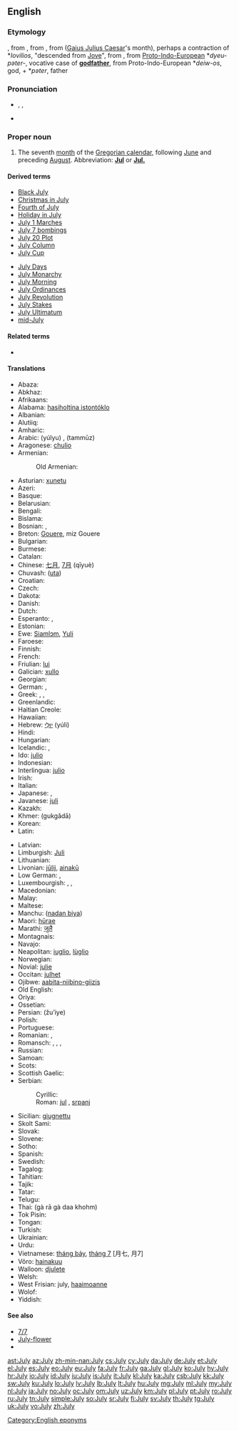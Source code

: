 {{also|july}}
==English==

===Etymology===
{{etyl|enm}} {{term|lang=enm|iulius}}, from {{etyl|xno}} {{term|lang=xno|julie}}, from {{etyl|fro}} {{term|lang=fro|jule}}, from {{etyl|la}} {{term|iulius|iūlius|lang=la}} ([[Gaius Julius Caesar]]'s month), perhaps a contraction of *''Iovilios'', "descended from [[Jove]]", from {{etyl|la}} {{term|lang=la|Iuppiter}}, from [[Proto-Indo-European]] *''dyeu-pəter-'', vocative case of '''[[godfather]]''', from Proto-Indo-European *''deiw-os'', god, + *''pəter'', father

===Pronunciation===
* {{enPR|jo͝o-līʹ}}, {{IPA|/dʒʊˈlaɪ/}}, {{SAMPA|/dZU"laI/}}
* {{audio|en-us-July.ogg|Audio (US)}}
*: {{rhymes|aɪ}}

===Proper noun===
{{en-proper noun|Julys}}

# The seventh [[month]] of the [[Gregorian calendar]], following [[June]] and preceding [[August]]. Abbreviation: '''[[Jul]]''' or '''[[Jul.]]'''

====Derived terms====
{{der-top}}
* [[Black July]]
* [[Christmas in July]]
* [[Fourth of July]]
* [[Holiday in July]]
* [[w:July 1 marches|July 1 Marches]]
* [[w:July 7 bombings|July 7 bombings]]
* [[July 20 Plot]]
* [[w:July Column|July Column]]
* [[July Cup]]
{{der-mid}}
* [[July Days]]
* [[July Monarchy]]
* [[July Morning]]
* [[July Ordinances]]
* [[July Revolution]]
* [[July Stakes]]
* [[July Ultimatum]]
* [[mid-July]]
{{der-bottom}}

====Related terms====
* {{l|en|Julius}}

====Translations====
{{trans-top|seventh month of the Gregorian calendar}}
* Abaza: {{tø|abq|пхынчыльа}}
* Abkhaz: {{Cyrl|[[ҧхынгәы]]}} {{IPAchar|(ṗĥəngwə)}}
* Afrikaans: {{t+|af|Julie|xs=Afrikaans}}
* Alabama: [[hasiholtina istontóklo]]
* Albanian: {{t|sq|korrik|xs=Albanian}}
* Alutiiq: {{tø|ems|Amartut Iraluat}}
* Amharic: {{t|am|ጁላይ|tr=julay|sc=Ethi|xs=Amharic}}
* Arabic: {{Arab|[[يوليو|يُولْيُو]]}} (yúlyu) {{m}}, {{Arab|[[تموز|تَمّوزٌ]]}} (tammūz) {{m}}
* Aragonese: [[chulio]] {{m}}
* Armenian: {{t+|hy|հուլիս|tr=hulis}}
*: Old Armenian: {{tø|xcl|յուլիս|tr=yulis|sc=Armn|xs=Old Armenian}}
* Asturian: [[xunetu]] {{m}}
* Azeri: {{t+|az|iyul|xs=Azeri}}
* Basque: {{t+|eu|uztail|xs=Basque}}
* Belarusian: {{t-|be|ліпень|tr=lípen’|xs=Belarusian}}
* Bengali: {{t-|bn|জুলাই|sc=Beng|xs=Bengali}}
* Bislama: {{t|bi|julae}}
* Bosnian: {{t-|bs|juli|m}}, {{t-|bs|jul|m}}
* Breton: [[Gouere]], miz Gouere
* Bulgarian: {{t|bg|юли|m|tr=júli}}
* Burmese: {{t|my|ဇူလိုင်|sc=Mymr|tr=zulaing}}
* Catalan: {{t+|ca|juliol|m}}
* Chinese: [[七月]], [[7月]] (qīyuè)
* Chuvash: {{tø|cv|утă|sc=Cyrl|xs=Chuvash}} ([[uta]])
* Croatian: {{t+|hr|srpanj|m}}
* Czech: {{t+|cs|červenec|m}}
* Dakota: {{tø|dak|Mdokecokawi}}
* Danish: {{t+|da|juli}}
* Dutch: {{t+|nl|juli}}
* Esperanto: {{t+|eo|julio|xs=Esperanto}},  {{t-|eo|Julio|xs=Esperanto}}
* Estonian: {{t+|et|juuli}}
* Ewe: [[Siamlɔm]], [[Yuli]]
* Faroese: {{t-|fo|juli|xs=Faroese}}
* Finnish: {{t+|fi|heinäkuu}}
* French: {{t+|fr|juillet|m}}
* Friulian: [[lui#Fruilian|lui]]
* Galician: [[xullo]] {{m}}
* Georgian: {{t-|ka|ივლისი|tr=ivlisi|sc=Geor|xs=Georgian}}
* German: {{t+|de|Juli|m}}, {{t+|de|Heuert|m}}
* Greek: {{t+|el|Ιούλιος|m|tr=Ioúlios}}, {{t+|el|Ιούλης|m|tr=Ioúlis}}, {{t|el|Αλωνάρης|m|tr=Alonáris}} {{qualifier|month of the threshing}}
* Greenlandic: {{t+|kl|Juuli|xs=Greenlandic}}
* Haitian Creole: {{tø|ht|jiyè}}
* Hawaiian: {{tø|haw|Iulai}}
* Hebrew: [[יולי|יוּלִי]] (yúli)
* Hindi: {{t-|hi|जूलाई|tr=jūlāī|xs=Hindi}}
* Hungarian: {{t+|hu|július}}
* Icelandic: {{t+|is|júlí|m}}, {{t-|is|júlímánuður|m}}
* Ido: [[julio]]
* Indonesian: {{t-|id|juli|xs=Indonesian}}
* Interlingua: [[julio]]
* Irish: {{t+|ga|Iúil|m|xs=Irish}}
* Italian: {{t+|it|luglio|m}}
* Japanese: {{t+|ja|七月|tr=shichí-gatsú}}, {{t+|ja|文月|tr=ふみづき, fumizuki, ふづき, fuzuki}}
* Javanese: [[juli#Javanese|juli]]
* Kazakh: {{t|kk|шілде|tr=şilde|sc=Cyrl}}
* Khmer: {{Khmr|[[កក្កដា]]}} (gukgădā)
* Korean: {{t+|ko|칠월|tr=hilweol|sc=Kore}}
* Latin: {{t+|la|iulius|alt=iūlius}}
{{trans-mid}}
* Latvian: {{t+|lv|jūlijs|m|xs=Latvian}}
* Limburgish: [[Juli]]
* Lithuanian: {{t+|lt|liepa|f|xs=Lithuanian}}
* Livonian: [[jūlij]], [[ainakū]]
* Low German: {{t|nds|Juli|m}}, {{t|nds|Julimaand|m}}
* Luxembourgish: , {{t|lb|Juli|m}}, {{t|lb|Heemount|m}}
* Macedonian: {{t+|mk|јули|m|tr=júli}}
* Malay: {{t|ms|julai|xs=Malay}}
* Maltese: {{t-|mt|Lulju|xs=Maltese}}
* Manchu: ([[nadan biya]])
* Maori: [[hūrae]]
* Marathi: [[जुलै]]
* Montagnais: {{tø|moe|shetan-pishimᵘ}}
* Navajo: {{tø|nv|Yaʼiishjáástsoh}}
* Neapolitan: [[iuglio]], [[lùglio]]
* Norwegian: {{t+|no|juli}}
* Novial: [[julie]]
* Occitan: [[julhet]] {{m}}
* Ojibwe: [[aabita-niibino-giizis]]
* Old English: {{t-|ang|se æfterra liþa|m|alt=se æfterra līþa|xs=Old English}}
* Oriya: {{t|or|ଜୁଲାଇ|sc=Orya}}
* Ossetian: {{tø|os|июль|tr=ijul'|sc=Cyrl|xs=Ossetian}}
* Persian: {{fa-Arab|[[ژوئیه]]}} (žu’iye)
* Polish: {{t+|pl|lipiec|m}}
* Portuguese: {{t+|pt|julho|m}}
* Romanian: {{t+|ro|iulie}}, {{qualifier|pop}} {{t+|ro|cuptor}}
* Romansch: {{t|rm|fanadour|m}}, {{t|rm|fanadur|m}}, {{t|rm|fenadur|m}}, {{t|rm|lügl|m}}
* Russian: {{t+|ru|июль|m|tr=ijúl’}}
* Samoan: {{t|sm|iulai}}
* Scots: {{tø|sco|Julie|xs=Scots}}
* Scottish Gaelic: {{t-|gd|Iuchar|m|xs=Scottish Gaelic}}
* Serbian:
*: Cyrillic: {{t+|sr|јул|m|sc=Cyrl}}
*: Roman:  [[jul#Serbian|jul]] {{m}}, [[srpanj]]
* Sicilian: [[giugnettu]]
* Skolt Sami: {{tø|sms|suei´nnmään}}
* Slovak: {{t+|sk|júl}}
* Slovene: {{t|sl|júlij|m}}
* Sotho: {{t|st|Phupu|xs=Sotho}}
* Spanish: {{t+|es|julio|m}}
* Swedish: {{t+|sv|juli}}
* Tagalog: {{t+|tl|Hulyo|xs=Tagalog}}
* Tahitian: {{tø|ty|tiurai}}
* Tajik: {{t-|tg|июл|tr=ijul|sc=Cyrl|xs=Tajik}}
* Tatar: {{t-|tt|yül|xs=Tatar}}
* Telugu: {{t|te|జూలై|tr=july}}
* Thai: {{Thai|[[กรกฎาคม]]}} (gà rā gà daa khohm)
* Tok Pisin: {{t|tpi|julai}}
* Tongan: {{t|to|siulai}}
* Turkish: {{t+|tr|temmuz}}
* Ukrainian: {{t+|uk|липень|m|tr=lýpen’|xs=Ukrainian}}
* Urdu: {{ur-Arab|[[جولائ]]}}
* Vietnamese: [[tháng bảy]], [[tháng 7]] [月七, 月7]
* Võro: [[hainakuu]]
* Walloon: [[djulete]]
* Welsh: {{t+|cy|Gorffennaf|m|xs=Welsh}}
* West Frisian: july, [[haaimoanne]]
* Wolof: {{t|wo|Sulet}}
* Yiddish: {{t+|yi|יולי|m|tr=yuli|sc=Hebr|xs=Yiddish}}
{{trans-bottom}}

====See also====
* [[7/7]]
* [[July-flower]]
* {{list|en|Gregorian calendar months}}

[[Category:English eponyms]]

[[ast:July]]
[[az:July]]
[[zh-min-nan:July]]
[[cs:July]]
[[cy:July]]
[[da:July]]
[[de:July]]
[[et:July]]
[[el:July]]
[[es:July]]
[[eo:July]]
[[eu:July]]
[[fa:July]]
[[fr:July]]
[[ga:July]]
[[gl:July]]
[[ko:July]]
[[hy:July]]
[[hr:July]]
[[io:July]]
[[id:July]]
[[iu:July]]
[[is:July]]
[[it:July]]
[[kl:July]]
[[ka:July]]
[[csb:July]]
[[kk:July]]
[[sw:July]]
[[ku:July]]
[[lo:July]]
[[lv:July]]
[[lb:July]]
[[lt:July]]
[[hu:July]]
[[mg:July]]
[[ml:July]]
[[my:July]]
[[nl:July]]
[[ja:July]]
[[no:July]]
[[oc:July]]
[[om:July]]
[[uz:July]]
[[km:July]]
[[pl:July]]
[[pt:July]]
[[ro:July]]
[[ru:July]]
[[tn:July]]
[[simple:July]]
[[so:July]]
[[sr:July]]
[[fi:July]]
[[sv:July]]
[[th:July]]
[[tg:July]]
[[uk:July]]
[[vo:July]]
[[zh:July]]